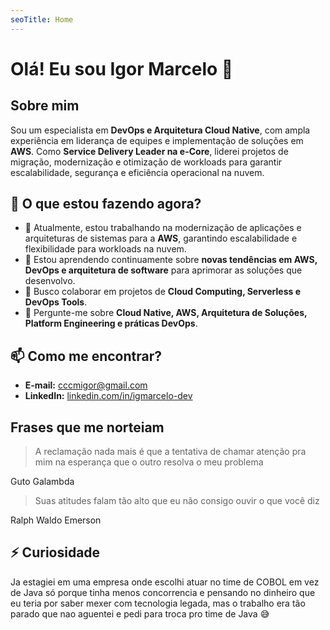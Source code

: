 ```yaml
---
seoTitle: Home
---
```


# Olá! Eu sou Igor Marcelo 👋

## Sobre mim

Sou um especialista em **DevOps e Arquitetura Cloud Native**, com ampla experiência em liderança de equipes e implementação de soluções em **AWS**. Como **Service Delivery Leader na e-Core**, liderei projetos de migração, modernização e otimização de workloads para garantir escalabilidade, segurança e eficiência operacional na nuvem.

## 🚀 O que estou fazendo agora?

* 🔭 Atualmente, estou trabalhando na modernização de aplicações e arquiteturas de sistemas para a **AWS**, garantindo escalabilidade e flexibilidade para workloads na nuvem.
* 🌱 Estou aprendendo continuamente sobre **novas tendências em AWS, DevOps e arquitetura de software** para aprimorar as soluções que desenvolvo.
* 👯 Busco colaborar em projetos de **Cloud Computing, Serverless e DevOps Tools**.
* 💬 Pergunte-me sobre **Cloud Native, AWS, Arquitetura de Soluções, Platform Engineering e práticas DevOps**.

## 📫 Como me encontrar?

* **E-mail:** [cccmigor@gmail.com](mailto\:cccmigor@gmail.com)
* **LinkedIn:** [linkedin.com/in/igmarcelo-dev](https://www.linkedin.com/in/igmarcelo-dev/)

## Frases que me norteiam

> A reclamação nada mais é que a tentativa de chamar atenção pra mim na esperança que o outro resolva o meu problema

Guto Galambda

> Suas atitudes falam tão alto que eu não consigo ouvir o que você diz

Ralph Waldo Emerson

## ⚡ Curiosidade

Ja estagiei em uma empresa onde escolhi atuar no time de COBOL em vez de Java só porque tinha menos concorrencia e pensando no dinheiro que eu teria por saber mexer com tecnologia legada, mas o trabalho era tão parado que nao aguentei e pedi para troca pro time de Java 😅
